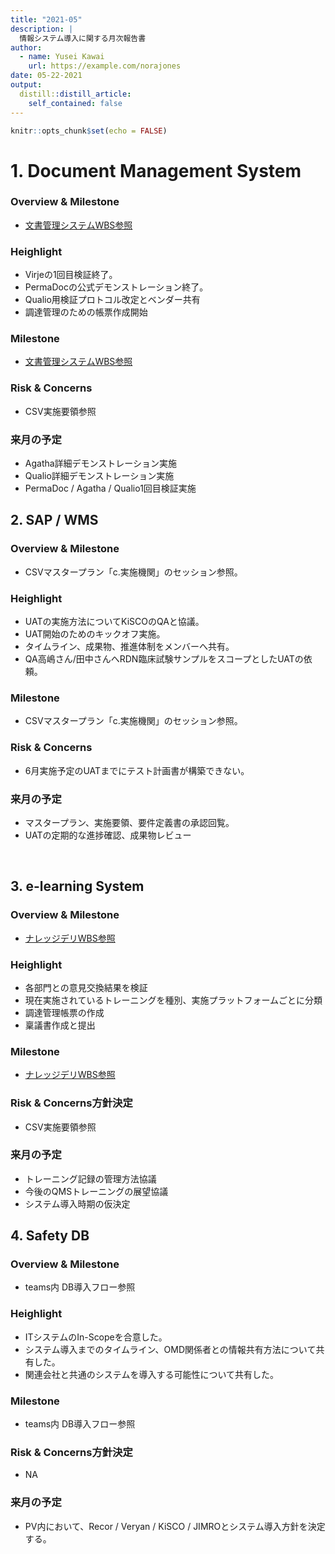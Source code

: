 ```yaml
---
title: "2021-05"
description: |
  情報システム導入に関する月次報告書
author:
  - name: Yusei Kawai
    url: https://example.com/norajones
date: 05-22-2021
output:
  distill::distill_article:
    self_contained: false
---
```



```r
knitr::opts_chunk$set(echo = FALSE)
```

# 1. Document Management System
### Overview & Milestone
* [文書管理システムWBS参照](https://www.notion.so/ed6dcca847ad45d396de0e79a217d6bd?v=5846dc73e818443081e8d0c721435b44)

### Heighlight
* Virjeの1回目検証終了。
* PermaDocの公式デモンストレーション終了。
* Qualio用検証プロトコル改定とベンダー共有
* 調達管理のための帳票作成開始


### Milestone
* [文書管理システムWBS参照](https://www.notion.so/ed6dcca847ad45d396de0e79a217d6bd?v=5846dc73e818443081e8d0c721435b44)

### Risk & Concerns
* CSV実施要領参照

### 来月の予定
* Agatha詳細デモンストレーション実施
* Qualio詳細デモンストレーション実施
* PermaDoc / Agatha / Qualio1回目検証実施


## 2. SAP / WMS
### Overview & Milestone
* CSVマスタープラン「c.実施機関」のセッション参照。

### Heighlight
* UATの実施方法についてKiSCOのQAと協議。
* UAT開始のためのキックオフ実施。
* タイムライン、成果物、推進体制をメンバーへ共有。
* QA高嶋さん/田中さんへRDN臨床試験サンプルをスコープとしたUATの依頼。


### Milestone
* CSVマスタープラン「c.実施機関」のセッション参照。

### Risk & Concerns
* 6月実施予定のUATまでにテスト計画書が構築できない。

### 来月の予定
* マスタープラン、実施要領、要件定義書の承認回覧。
* UATの定期的な進捗確認、成果物レビュー

<br>


## 3. e-learning System
### Overview & Milestone
* [ナレッジデリWBS参照](https://www.notion.so/60cbfdfcf0d04703890693efe5c8ca43?v=98acbc6ce2024e69a172570f4662de21)

### Heighlight
* 各部門との意見交換結果を検証
* 現在実施されているトレーニングを種別、実施プラットフォームごとに分類
* 調達管理帳票の作成
* 稟議書作成と提出


### Milestone
* [ナレッジデリWBS参照](https://www.notion.so/60cbfdfcf0d04703890693efe5c8ca43?v=98acbc6ce2024e69a172570f4662de21)

### Risk & Concerns方針決定
* CSV実施要領参照

### 来月の予定
* トレーニング記録の管理方法協議
* 今後のQMSトレーニングの展望協議
* システム導入時期の仮決定


## 4. Safety DB
### Overview & Milestone
* teams内 DB導入フロー参照

### Heighlight
* ITシステムのIn-Scopeを合意した。
* システム導入までのタイムライン、OMD関係者との情報共有方法について共有した。
* 関連会社と共通のシステムを導入する可能性について共有した。

### Milestone
* teams内 DB導入フロー参照

### Risk & Concerns方針決定
* NA

### 来月の予定
* PV内において、Recor / Veryan / KiSCO / JIMROとシステム導入方針を決定する。 